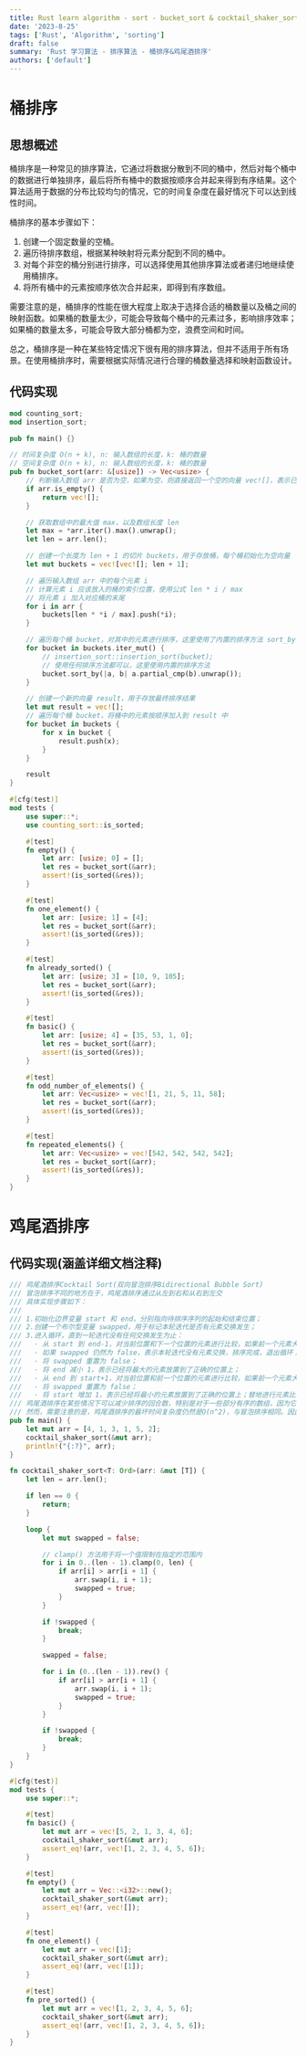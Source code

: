 ```yaml
---
title: Rust learn algorithm - sort - bucket_sort & cocktail_shaker_sort
date: '2023-8-25'
tags: ['Rust', 'Algorithm', 'sorting']
draft: false
summary: 'Rust 学习算法 - 排序算法 - 桶排序&鸡尾酒排序'
authors: ['default']
---
```



<TOCInline toc={props.toc} exclude="Overview" toHeading={2} />

# 桶排序

## 思想概述

桶排序是一种常见的排序算法，它通过将数据分散到不同的桶中，然后对每个桶中的数据进行单独排序，最后将所有桶中的数据按顺序合并起来得到有序结果。这个算法适用于数据的分布比较均匀的情况，它的时间复杂度在最好情况下可以达到线性时间。

桶排序的基本步骤如下：

1. 创建一个固定数量的空桶。
2. 遍历待排序数组，根据某种映射将元素分配到不同的桶中。
3. 对每个非空的桶分别进行排序，可以选择使用其他排序算法或者递归地继续使用桶排序。
4. 将所有桶中的元素按顺序依次合并起来，即得到有序数组。

需要注意的是，桶排序的性能在很大程度上取决于选择合适的桶数量以及桶之间的映射函数。如果桶的数量太少，可能会导致每个桶中的元素过多，影响排序效率；如果桶的数量太多，可能会导致大部分桶都为空，浪费空间和时间。

总之，桶排序是一种在某些特定情况下很有用的排序算法，但并不适用于所有场景。在使用桶排序时，需要根据实际情况进行合理的桶数量选择和映射函数设计。

## 代码实现

```rust
mod counting_sort;
mod insertion_sort;

pub fn main() {}

// 时间复杂度 O(n + k), n: 输入数组的长度，k: 桶的数量
// 空间复杂度 O(n + k), n: 输入数组的长度，k: 桶的数量
pub fn bucket_sort(arr: &[usize]) -> Vec<usize> {
    // 判断输入数组 arr 是否为空，如果为空，则直接返回一个空的向量 vec![]，表示已经是有序状态
    if arr.is_empty() {
        return vec![];
    }

    // 获取数组中的最大值 max，以及数组长度 len
    let max = *arr.iter().max().unwrap();
    let len = arr.len();

    // 创建一个长度为 len + 1 的切片 buckets，用于存放桶，每个桶初始化为空向量
    let mut buckets = vec![vec![]; len + 1];

    // 遍历输入数组 arr 中的每个元素 i
    // 计算元素 i 应该放入的桶的索引位置，使用公式 len * i / max
    // 将元素 i 加入对应桶的末尾
    for i in arr {
        buckets[len * *i / max].push(*i);
    }

    // 遍历每个桶 bucket，对其中的元素进行排序，这里使用了内置的排序方法 sort_by
    for bucket in buckets.iter_mut() {
        // insertion_sort::insertion_sort(bucket);
        // 使用任何排序方法都可以，这里使用内置的排序方法
        bucket.sort_by(|a, b| a.partial_cmp(b).unwrap());
    }

    // 创建一个新的向量 result，用于存放最终排序结果
    let mut result = vec![];
    // 遍历每个桶 bucket，将桶中的元素按顺序加入到 result 中
    for bucket in buckets {
        for x in bucket {
            result.push(x);
        }
    }

    result
}

#[cfg(test)]
mod tests {
    use super::*;
    use counting_sort::is_sorted;

    #[test]
    fn empty() {
        let arr: [usize; 0] = [];
        let res = bucket_sort(&arr);
        assert!(is_sorted(&res));
    }

    #[test]
    fn one_element() {
        let arr: [usize; 1] = [4];
        let res = bucket_sort(&arr);
        assert!(is_sorted(&res));
    }

    #[test]
    fn already_sorted() {
        let arr: [usize; 3] = [10, 9, 105];
        let res = bucket_sort(&arr);
        assert!(is_sorted(&res));
    }

    #[test]
    fn basic() {
        let arr: [usize; 4] = [35, 53, 1, 0];
        let res = bucket_sort(&arr);
        assert!(is_sorted(&res));
    }

    #[test]
    fn odd_number_of_elements() {
        let arr: Vec<usize> = vec![1, 21, 5, 11, 58];
        let res = bucket_sort(&arr);
        assert!(is_sorted(&res));
    }

    #[test]
    fn repeated_elements() {
        let arr: Vec<usize> = vec![542, 542, 542, 542];
        let res = bucket_sort(&arr);
        assert!(is_sorted(&res));
    }
}
```

# 鸡尾酒排序

## 代码实现(涵盖详细文档注释)

```rust
/// 鸡尾酒排序Cocktail Sort(双向冒泡排序Bidirectional Bubble Sort)
/// 冒泡排序不同的地方在于，鸡尾酒排序通过从左到右和从右到左交
/// 具体实现步骤如下：
///
/// 1.初始化边界变量 start 和 end，分别指向待排序序列的起始和结束位置；
/// 2.创建一个布尔型变量 swapped，用于标记本轮迭代是否有元素交换发生；
/// 3.进入循环，直到一轮迭代没有任何交换发生为止：
///   · 从 start 到 end-1，对当前位置和下一个位置的元素进行比较，如果前一个元素大于后一个元素，则交换它们，并将 swapped 设置为 true；
///   · 如果 swapped 仍然为 false，表示本轮迭代没有元素交换，排序完成，退出循环；
///   · 将 swapped 重置为 false；
///   · 将 end 减小 1，表示已经将最大的元素放置到了正确的位置上；
///   · 从 end 到 start+1，对当前位置和前一个位置的元素进行比较，如果前一个元素大于后一个元素，则交换它们，并将 swapped 设置为 true；
///   · 将 swapped 重置为 false；
///   · 将 start 增加 1，表示已经将最小的元素放置到了正确的位置上；替地进行元素比较和交换，而不仅仅是从左到右
/// 鸡尾酒排序在某些情况下可以减少排序的回合数，特别是对于一些部分有序的数组，因为它可以从两个方向同时进行元素交换。
/// 然而，需要注意的是，鸡尾酒排序的最坏时间复杂度仍然是O(n^2)，与冒泡排序相同。因此，在实际应用中，对于大数据集合，更常见的排序算法（如快速排序或归并排序）可能更具效率。
pub fn main() {
    let mut arr = [4, 1, 3, 1, 5, 2];
    cocktail_shaker_sort(&mut arr);
    println!("{:?}", arr);
}

fn cocktail_shaker_sort<T: Ord>(arr: &mut [T]) {
    let len = arr.len();

    if len == 0 {
        return;
    }

    loop {
        let mut swapped = false;

        // clamp() 方法用于将一个值限制在指定的范围内
        for i in 0..(len - 1).clamp(0, len) {
            if arr[i] > arr[i + 1] {
                arr.swap(i, i + 1);
                swapped = true;
            }
        }

        if !swapped {
            break;
        }

        swapped = false;

        for i in (0..(len - 1)).rev() {
            if arr[i] > arr[i + 1] {
                arr.swap(i, i + 1);
                swapped = true;
            }
        }

        if !swapped {
            break;
        }
    }
}

#[cfg(test)]
mod tests {
    use super::*;

    #[test]
    fn basic() {
        let mut arr = vec![5, 2, 1, 3, 4, 6];
        cocktail_shaker_sort(&mut arr);
        assert_eq!(arr, vec![1, 2, 3, 4, 5, 6]);
    }

    #[test]
    fn empty() {
        let mut arr = Vec::<i32>::new();
        cocktail_shaker_sort(&mut arr);
        assert_eq!(arr, vec![]);
    }

    #[test]
    fn one_element() {
        let mut arr = vec![1];
        cocktail_shaker_sort(&mut arr);
        assert_eq!(arr, vec![1]);
    }

    #[test]
    fn pre_sorted() {
        let mut arr = vec![1, 2, 3, 4, 5, 6];
        cocktail_shaker_sort(&mut arr);
        assert_eq!(arr, vec![1, 2, 3, 4, 5, 6]);
    }
}
```
